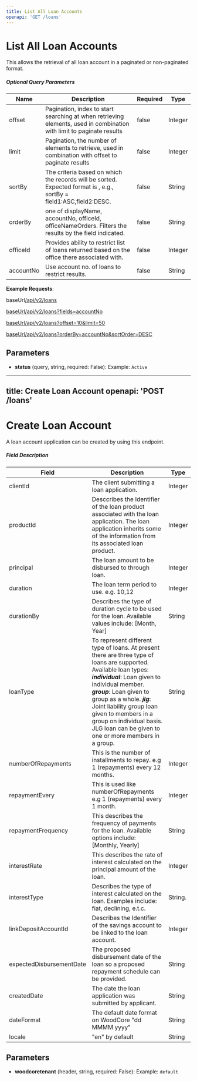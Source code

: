 ```yaml
---
title: List All Loan Accounts
openapi: 'GET /loans'
---
```


# List All Loan Accounts

This allows the retrieval of all loan account in a paginated or non-paginated format.

##### Optional Query Parameters

| Name | Description | Required | Type |
| --- | --- | --- | --- |
| offset | Pagination, index to start searching at when retrieving elements, used in combination with limit to paginate results | false | Integer |
| limit | Pagination, the number of elements to retrieve, used in combination with offset to paginate results | false | Integer |
| sortBy | The criteria based on which the records will be sorted. Expected format is , e.g., sortBy = field1:ASC,field2:DESC. | false | String |
| orderBy | one of displayName, accountNo, officeId, officeNameOrders. Filters the results by the field indicated. | false | String |
| officeId | Provides ability to restrict list of loans returned based on the office there associated with. | false | Integer |
| accountNo | Use account no. of loans to restrict results. | false | String |

**Example Requests**:

baseUrl[/api/v2/loans](https://api.test.woodcoreapp.com/api/v1/loans)

[baseUrl/api/v2/loans?fields=accountNo](https://api.test.woodcoreapp.com/api/v1/loans?fields=accountNo)

[baseUrl/api/v2/loans?offset=10&limit=50](https://api.test.woodcoreapp.com/api/v1/loans?offset=10&limit=50)

[baseUrl/api/v2/loans?orderBy=accountNo&sortOrder=DESC](https://api.test.woodcoreapp.com/api/v1/loans?orderBy=accountNo&sortOrder=DESC)

## Parameters

- **status** (query, string, required: False): Example: `Active`

---
title: Create Loan Account
openapi: 'POST /loans'
---

# Create Loan Account

A loan account application can be created by using this endpoint.

##### Field Description

| Field | Description | Type |
| --- | --- | --- |
| clientId | The client submitting a loan application. | Integer |
| productId | Desccribes the Identifier of the loan product associated with the loan application. The loan application inherits some of the information from its associated loan product. | Integer |
| principal | The loan amount to be disbursed to through loan. | Integer |
| duration | The loan term period to use. e.g. 10,12 | Integer |
| durationBy | Describes the type of duration cycle to be used for the loan. Available values include: \[Month, Year\] | String |
| loanType | To represent different type of loans. At present there are three type of loans are supported. Available loan types: ***individual***: Loan given to individual member. ***group***: Loan given to group as a whole. ***jlg***: Joint liability group loan given to members in a group on individual basis. JLG loan can be given to one or more members in a group. | String |
| numberOfRepayments | This is the number of installments to repay. e.g 1 (repayments) every 12 months. | Integer |
| repaymentEvery | This is used like numberOfRepayments e.g 1 (repayments) every 1 month. | Integer |
| repaymentFrequency | This describes the frequency of payments for the loan. Available options include: \[Monthly, Yearly\] | String |
| interestRate | This describes the rate of interest calculated on the principal amount of the loan. | Integer |
| interestType | Describes the type of interest calculated on the loan. Examples include: fiat, declining, e.t.c. | String. |
| linkDepositAccountId | Describes the Identifier of the savings account to be linked to the loan account. | Integer |
| expectedDisbursementDate | The proposed disbursement date of the loan so a proposed repayment schedule can be provided. | String |
| createdDate | The date the loan application was submitted by applicant. | String |
| dateFormat | The default date format on WoodCore "dd MMMM yyyy" | String |
| locale | "en" by default | String |

## Parameters

- **woodcoretenant** (header, string, required: False): Example: `default`
